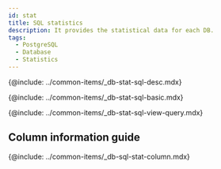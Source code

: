 ```yaml
---
id: stat
title: SQL statistics
description: It provides the statistical data for each DB.
tags:
  - PostgreSQL
  - Database
  - Statistics
---
```



<Note product='PostgreSQL' link='../postgresql-v1/stat' />

<!-- SQL 통계-->

{@include: ../common-items/_db-stat-sql-desc.mdx} 

<!-- SQL 통계 기본 사용 안내 -->

{@include: ../common-items/_db-stat-sql-basic.mdx}

<!-- 쿼리별 수행 추이, 자세히 보기-->

{@include: ../common-items/_db-stat-sql-view-query.mdx}   

## Column information guide

{@include: ../common-items/_db-sql-stat-column.mdx}
